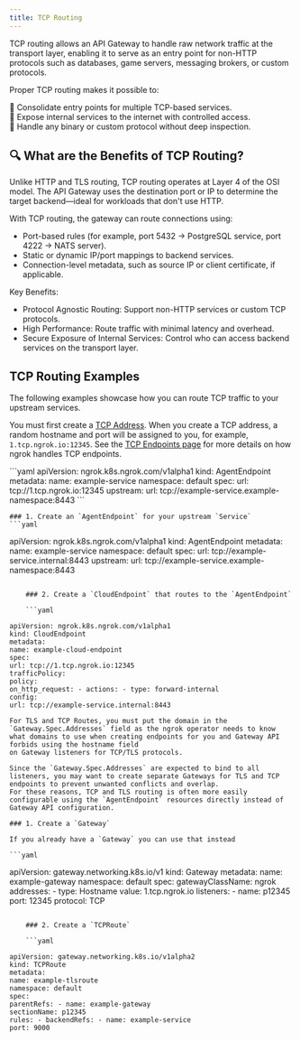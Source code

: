 ```yaml
---
title: TCP Routing
---
```


TCP routing allows an API Gateway to handle raw network traffic at the transport layer, enabling it to serve as an entry point for non-HTTP protocols such as databases, game servers, messaging brokers, or custom protocols.

Proper TCP routing makes it possible to:

🔁 Consolidate entry points for multiple TCP-based services. <br />
📡 Expose internal services to the internet with controlled access. <br />
🔌 Handle any binary or custom protocol without deep inspection. <br />

## 🔍 What are the Benefits of TCP Routing?

Unlike HTTP and TLS routing, TCP routing operates at Layer 4 of the OSI model.
The API Gateway uses the destination port or IP to determine the target backend—ideal for workloads that don't use HTTP.

With TCP routing, the gateway can route connections using:

- Port-based rules (for example, port 5432 → PostgreSQL service, port 4222 → NATS server).
- Static or dynamic IP/port mappings to backend services.
- Connection-level metadata, such as source IP or client certificate, if applicable.

Key Benefits:

- Protocol Agnostic Routing: Support non-HTTP services or custom TCP protocols.
- High Performance: Route traffic with minimal latency and overhead.
- Secure Exposure of Internal Services: Control who can access backend services on the transport layer.

## TCP Routing Examples

The following examples showcase how you can route TCP traffic to your upstream services.

You must first create a [TCP Address](/universal-gateway/tcp-addresses/).
When you create a TCP address, a random hostname and port will be assigned to you, for example, `1.tcp.ngrok.io:12345`.
See the [TCP Endpoints page](/universal-gateway/tcp/) for more details on how ngrok handles TCP endpoints.

<Tabs>
	<Tab title="AgentEndpoint">
	```yaml
  apiVersion: ngrok.k8s.ngrok.com/v1alpha1
  kind: AgentEndpoint
  metadata:
    name: example-service
    namespace: default
  spec:
    url: tcp://1.tcp.ngrok.io:12345
    upstream:
      url: tcp://example-service.example-namespace:8443
	```
	</Tab>
	<Tab title="CloudEndpoint with AgentEndpoint">

    ### 1. Create an `AgentEndpoint` for your upstream `Service`
    ```yaml

apiVersion: ngrok.k8s.ngrok.com/v1alpha1
kind: AgentEndpoint
metadata:
name: example-service
namespace: default
spec:
url: tcp://example-service.internal:8443
upstream:
url: tcp://example-service.example-namespace:8443
```

    ### 2. Create a `CloudEndpoint` that routes to the `AgentEndpoint`

    ```yaml

apiVersion: ngrok.k8s.ngrok.com/v1alpha1
kind: CloudEndpoint
metadata:
name: example-cloud-endpoint
spec:
url: tcp://1.tcp.ngrok.io:12345
trafficPolicy:
policy:
on_http_request: - actions: - type: forward-internal
config:
url: tcp://example-service.internal:8443
```
</Tab>
<Tab title="Gateway API">

    For TLS and TCP Routes, you must put the domain in the `Gateway.Spec.Addresses` field as the ngrok operator needs to know what domains to use when creating endpoints for you and Gateway API forbids using the hostname field
    on Gateway listeners for TCP/TLS protocols.

    Since the `Gateway.Spec.Addresses` are expected to bind to all listeners, you may want to create separate Gateways for TLS and TCP endpoints to prevent unwanted conflicts and overlap.
    For these reasons, TCP and TLS routing is often more easily configurable using the `AgentEndpoint` resources directly instead of Gateway API configuration.

    ### 1. Create a `Gateway`

    If you already have a `Gateway` you can use that instead

    ```yaml

apiVersion: gateway.networking.k8s.io/v1
kind: Gateway
metadata:
name: example-gateway
namespace: default
spec:
gatewayClassName: ngrok
addresses: - type: Hostname
value: 1.tcp.ngrok.io
listeners: - name: p12345
port: 12345
protocol: TCP
```

    ### 2. Create a `TCPRoute`

    ```yaml

apiVersion: gateway.networking.k8s.io/v1alpha2
kind: TCPRoute
metadata:
name: example-tlsroute
namespace: default
spec:
parentRefs: - name: example-gateway
sectionName: p12345
rules: - backendRefs: - name: example-service
port: 9000
```
</Tab>

</Tabs>
